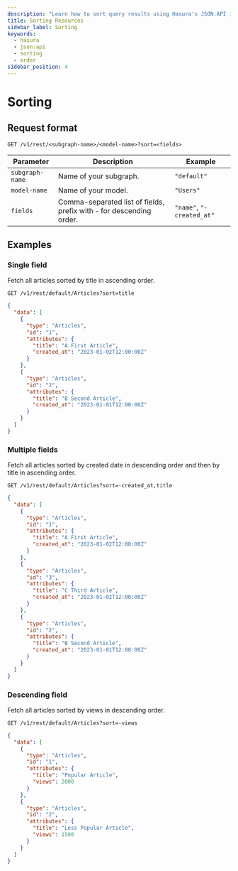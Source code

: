 ```yaml
---
description: "Learn how to sort query results using Hasura's JSON:API implementation"
title: Sorting Resources
sidebar_label: Sorting
keywords:
  - hasura
  - json:api
  - sorting
  - order
sidebar_position: 4
---
```


# Sorting

## Request format

```http
GET /v1/rest/<subgraph-name>/<model-name>?sort=<fields>
```

| Parameter       | Description                                                           | Example                   |
| --------------- | --------------------------------------------------------------------- | ------------------------- |
| `subgraph-name` | Name of your subgraph.                                                | `"default"`               |
| `model-name`    | Name of your model.                                                   | `"Users"`                 |
| `fields`        | Comma-separated list of fields, prefix with `-` for descending order. | `"name"`, `"-created_at"` |

## Examples

### Single field

Fetch all articles sorted by title in ascending order.

```http title="Request:"
GET /v1/rest/default/Articles?sort=title
```

```json title="Response:"
{
  "data": [
    {
      "type": "Articles",
      "id": "1",
      "attributes": {
        "title": "A First Article",
        "created_at": "2023-01-02T12:00:00Z"
      }
    },
    {
      "type": "Articles",
      "id": "2",
      "attributes": {
        "title": "B Second Article",
        "created_at": "2023-01-01T12:00:00Z"
      }
    }
  ]
}
```

### Multiple fields

Fetch all articles sorted by created date in descending order and then by title in ascending order.

```http title="Request:"
GET /v1/rest/default/Articles?sort=-created_at,title
```

```json title="Response:"
{
  "data": [
    {
      "type": "Articles",
      "id": "1",
      "attributes": {
        "title": "A First Article",
        "created_at": "2023-01-02T12:00:00Z"
      }
    },
    {
      "type": "Articles",
      "id": "3",
      "attributes": {
        "title": "C Third Article",
        "created_at": "2023-01-02T12:00:00Z"
      }
    },
    {
      "type": "Articles",
      "id": "2",
      "attributes": {
        "title": "B Second Article",
        "created_at": "2023-01-01T12:00:00Z"
      }
    }
  ]
}
```

### Descending field

Fetch all articles sorted by views in descending order.

```http title="Request:"
GET /v1/rest/default/Articles?sort=-views
```

```json title="Response:"
{
  "data": [
    {
      "type": "Articles",
      "id": "1",
      "attributes": {
        "title": "Popular Article",
        "views": 2000
      }
    },
    {
      "type": "Articles",
      "id": "2",
      "attributes": {
        "title": "Less Popular Article",
        "views": 1500
      }
    }
  ]
}
```
